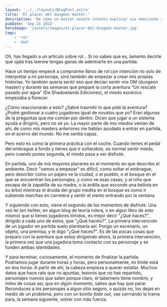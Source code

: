 ```yaml
---
layout: '../../layouts/BlogPost.astro'
title: 'El placer del dungeon master.'
description: 'De como un master novato intenta explicar sus emociones ante el deber de conducir una mesa de juego.'
pubDate: 'Sep 25 2022'
heroImage: '/assets/images/el-placer-del-dungeon-master.jpg'
tags: 
    - 'rol'
    - 'dnd'
---
```


Oh, has llegado a un artículo sobre rol... Si no sabes que es, lamento decirte que ojalá tras leerme tengas ganas de adentrarte en una partida.

Hace un tiempo empecé a comprarme libros de rol con intención no solo de interpretar a mi personaje, sinó también de empezar a crear mis propias historias. Yo también quería sentir eso que decían sentir mis DM (dungeon master) y durante las semanas que preparé la corta aventura "Un rescate pasado por agua" (De Shadowlands Ediciones), el miedo escénico empezaba a florecer.

¿Cómo reaccionarán a esto? ¿Sabré trasmitir lo que pide la aventura? ¿Podré gestionar a cuatro jugadores igual de novatos que yo? Eran algunas de la preguntas que me comían por dentro. Dicen que jugar a un sistema ayuda a dirigirlo, pero no sé yo. La mayor parte de mis miedos venían de ahí, de como mis masters anteriores me habían ayudado a entrar en partida, en el acervo del mundo. No me sentía capaz.

Pero esto es como la primera práctica con el coche. Cuando tienes el pedal del embrague a fondo y tienes que ir soltandolo, es normal sentir miedo, pero cuando pones segunda, el miedo pasa a ser disfrute.

En partida, uno de mis mayores placeres es el momento en que describo el ambiente. Decir "vamos a empezar" es difícil, como soltar el embrague, pero describir como un pájaro ve la ciudad, o el pueblo, o el bosque en el que se encuentran los personajes, y como ve esas casas, y al niño que escapa de la zapatilla de su madre, o la ardilla que esconde una bellota en su árbol mientras el druida del grupo medita en el bosque es como ir subiendo marchas en carretera y sentir el viento entrando por la ventana.

Y siguiendo con esto, viene el segundo de los momentos de disfrute. Una vez leí (en twitter, en algun blog de teoría rolera, o en algun libro de esto mismo) que si tienes jugadores tímidos, es mejor decir "¿Qué haces?", dirigido a cada uno de estos, que "¿Qué hacéis?". La primera intervención de un jugador en partida suelo plantearla así. Pongo un escenario, un objeto, una premisa, y le digo "¿Qué haces?". Es de las pocas cosas que preparo con la aventura que estoy dirigiendo ahora, la primera intervención, la primera vez que una jugadora toma contacto con su personaje y se funden ambas identidades. 

Y para terminar, curiosamente, el momento de finalizar la partida. Podríamos jugar durante horas y horas, pero personalmente, mi límite está en dos horas. A partir de ahí, la cabeza empieza a querer estallar. Muchos datos que hace rato que no apuntas, tesoros que no has repartido, personajes nuevos que salen porque claro, el tabernero tiene nombre, y miles de cosas así, que en algún momento, sabes que hay que parar. Reconduces a los personajes a algun sitio seguro, o quizás no, los dejas en medio de un problema, pero con un bonito *fade out*, vas cerrrando la trama para, la semana siguiente, volver con más fuerza.
